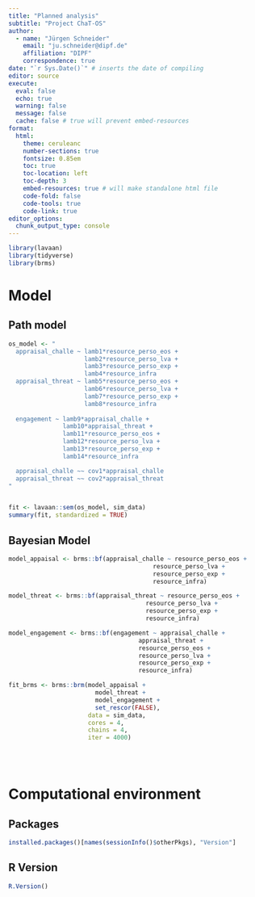 ```yaml
---
title: "Planned analysis"
subtitle: "Project ChaT-OS"
author:
  - name: "Jürgen Schneider"
    email: "ju.schneider@dipf.de"
    affiliation: "DIPF"
    correspondence: true
date: "`r Sys.Date()`" # inserts the date of compiling
editor: source
execute:
  eval: false
  echo: true
  warning: false
  message: false
  cache: false # true will prevent embed-resources
format: 
  html:
    theme: ceruleanc
    number-sections: true
    fontsize: 0.85em
    toc: true
    toc-location: left
    toc-depth: 3
    embed-resources: true # will make standalone html file
    code-fold: false
    code-tools: true
    code-link: true
editor_options: 
  chunk_output_type: console
---
```


```r
library(lavaan)
library(tidyverse)
library(brms)
```

# Model

## Path model
```r
os_model <- "
  appraisal_challe ~ lamb1*resource_perso_eos + 
                     lamb2*resource_perso_lva + 
                     lamb3*resource_perso_exp + 
                     lamb4*resource_infra
  appraisal_threat ~ lamb5*resource_perso_eos + 
                     lamb6*resource_perso_lva + 
                     lamb7*resource_perso_exp + 
                     lamb8*resource_infra
 
  engagement ~ lamb9*appraisal_challe + 
               lamb10*appraisal_threat + 
               lamb11*resource_perso_eos + 
               lamb12*resource_perso_lva + 
               lamb13*resource_perso_exp + 
               lamb14*resource_infra

  appraisal_challe ~~ cov1*appraisal_challe
  appraisal_threat ~~ cov2*appraisal_threat
"


fit <- lavaan::sem(os_model, sim_data)
summary(fit, standardized = TRUE)
```


## Bayesian Model

```r

model_appaisal <- brms::bf(appraisal_challe ~ resource_perso_eos + 
                                        resource_perso_lva + 
                                        resource_perso_exp + 
                                        resource_infra)

model_threat <- brms::bf(appraisal_threat ~ resource_perso_eos + 
                                      resource_perso_lva + 
                                      resource_perso_exp + 
                                      resource_infra)

model_engagement <- brms::bf(engagement ~ appraisal_challe + 
                                    appraisal_threat + 
                                    resource_perso_eos + 
                                    resource_perso_lva + 
                                    resource_perso_exp + 
                                    resource_infra)

fit_brms <- brms::brm(model_appaisal +
                        model_threat + 
                        model_engagement +
                        set_rescor(FALSE),
                      data = sim_data,
                      cores = 4,
                      chains = 4,
                      iter = 4000)

```


\
\

# Computational environment

## Packages

```r
installed.packages()[names(sessionInfo()$otherPkgs), "Version"]
```

## R Version

```r
R.Version()
```